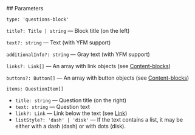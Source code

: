 

<Meta of={QuestionsStories} />
<StoryTemplate>
## Parameters

`type: 'questions-block'`

`title?: Title | string` — Block title (on the left)

`text?: string` — Text (with YFM support)

`additionalInfo?: string` — Gray text (with YFM support)

`links?: Link[]` — An array with link objects (see [Content-blocks](?path=/docs/documentation-types--docs#link))

`buttons?: Button[]` — An array with button objects (see [Content-blocks](?path=/docs/documentation-types--docs#button))

`items: QuestionItem[]`

- `title: string` — Question title (on the right)
- `text: string` — Question text
- `link?: Link` — Link below the text (see [Link](?path=/docs/documentation-types--docs#link))
- `listStyle?: 'dash' | 'disk'` — If the text contains a list, it may be either with a dash (dash) or with dots (disk).
</StoryTemplate>

